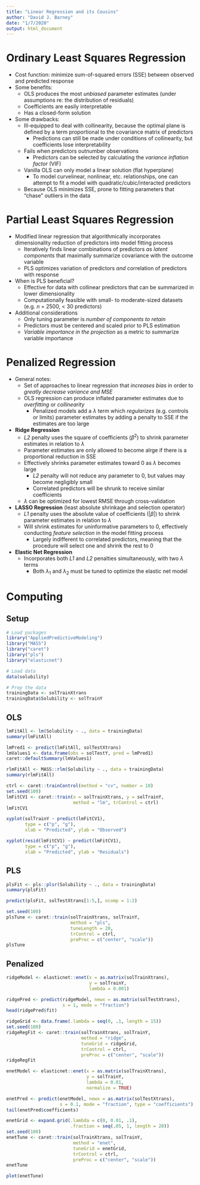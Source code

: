 ```yaml
---
title: "Linear Regression and its Cousins"
author: "David J. Barney"
date: "1/7/2020"
output: html_document
---
```


# Ordinary Least Squares Regression
* Cost function: minimize sum-of-squared errors (SSE) between observed and predicted response
* Some benefits:
  + OLS produces the most *unbiased* parameter estimates (under assumptions re: the distribution of residuals)
  + Coefficients are easily interpretable
  + Has a closed-form solution
* Some drawbacks:
  + Ill-equipped to deal with collinearity, because the optimal plane is defined by a term proportional to the covariance matrix of predictors
    + Predictions can still be made under conditions of collinearity, but coefficients lose interpretability
  + Fails when predictors outnumber observations
    + Predictors can be selected by calculating the *variance inflation factor* (VIF)
  + Vanilla OLS can only model a linear solution (flat hyperplane)
    + To model curvelinear, nonlinear, etc. relationships, one can attempt to fit a model with quadratic/cubic/interacted predictors
  + Because OLS minimizes SSE, prone to fitting parameters that "chase" outliers in the data

# Partial Least Squares Regression
* Modified linear regression that algorithmically incorporates dimensionality reduction of predictors into model fitting process
  + Iteratively finds linear combinations of predictors *as latent components* that maximally summarize covariance with the outcome variable
  + PLS optimizes variation of predictors *and* correlation of predictors with response
* When is PLS beneficial?
  + Effective for data with collinear predictors that can be summarized in lower dimensionality
  + Computationally feasible with small- to moderate-sized datasets (e.g. *n* = 2500, < 30 predictors)
* Additional considerations
  + Only tuning parameter is *number of components to retain*
  + Predictors must be centered and scaled prior to PLS estimation
  + *Variable importance in the projection* as a metric to summarize variable importance

# Penalized Regression
* General notes:
  + Set of approaches to linear regression that *increases bias* in order to *greatly decrease variance and MSE*
  + OLS regression can produce inflated parameter estimates due to *overfitting* or *collinearity*
    + Penalized models add a $\lambda$ term which *regularizes* (e.g. controls or limits) parameter estimates by adding a penalty to SSE if the estimates are too large

* **Ridge Regression**
  + *L2* penalty uses the square of coefficients ($\beta$^2^) to shrink parameter estimates in relation to $\lambda$
  + Parameter estimates are only allowed to become alrge if there is a proportional reduction in SSE
  + Effectively shrinks parameter estimates toward 0 as $\lambda$ becomes large
    + *L2* penalty will not reduce any parameter to 0, but values may become negligibly small
    + Correlated predictors will be shrunk to receive similar coefficients
  + $\lambda$ can be optimized for lowest RMSE through cross-validation
  
* **LASSO Regression** (least absolute shrinkage and selection operator)
  + *L1* penalty uses the absolute value of coefficients (|$\beta$|) to shrink parameter estimates in relation to $\lambda$
  + Will shrink estimates for uninformative parameters to 0, effectively conducting *feature selection* in the model fitting process
    + Largely indifferent to correlated predictors, meaning that the procedure will select one and shrink the rest to 0

* **Elastic Net Regression**
  + Incorporates both *L1* and *L2* penalties simultaneously, with two $\lambda$ terms
    + Both $\lambda$~1~ and $\lambda$~2~ must be tuned to optimize the elastic net model
    
# Computing
## Setup
```r
# Load packages
library("AppliedPredictiveModeling")
library("MASS")
library("caret")
library("pls")
library("elasticnet")

# Load data
data(solubility)

# Prep the data
trainingData <- solTrainXtrans
trainingData$Solubility <- solTrainY
```

## OLS
```r
lmFitAll <- lm(Solubility ~ ., data = trainingData)
summary(lmFitAll)
```

```r
lmPred1 <- predict(lmFitAll, solTestXtrans)
lmValues1 <- data.frame(obs = solTestY, pred = lmPred1)
caret::defaultSummary(lmValues1)
```

```r
rlmFitAll <- MASS::rlm(Solubility ~ ., data = trainingData)
summary(rlmFitAll)
```

```r
ctrl <- caret::trainControl(method = "cv", number = 10)
set.seed(100)
lmFitCV1 <- caret::train(x = solTrainXtrans, y = solTrainY,
                         method = "lm", trControl = ctrl)
lmFitCV1
```

```r
xyplot(solTrainY ~ predict(lmFitCV1),
       type = c("p", "g"),
       xlab = "Predicted", ylab = "Observed")
```

```r
xyplot(resid(lmFitCV1) ~ predict(lmFitCV1),
       type = c("p", "g"),
       xlab = "Predicted", ylab = "Residuals")
```

## PLS
```r
plsFit <- pls::plsr(Solubility ~ ., data = trainingData)
summary(plsFit)
```

```r
predict(plsFit, solTestXtrans[1:5,], ncomp = 1:2)
```

```r
set.seed(100)
plsTune <- caret::train(solTrainXtrans, solTrainY,
                        method = "pls",
                        tuneLength = 20,
                        trControl = ctrl,
                        preProc = c("center", "scale"))
plsTune
```

## Penalized 
```r
ridgeModel <- elasticnet::enet(x = as.matrix(solTrainXtrans),
                               y = solTrainY,
                               lambda = 0.001)
```

```r
ridgePred <- predict(ridgeModel, newx = as.matrix(solTestXtrans),
                     s = 1, mode = "fraction")
head(ridgePred$fit)
```

```r
ridgeGrid <- data.frame(.lambda = seq(0, .1, length = 15))
set.seed(100)
ridgeRegFit <- caret::train(solTrainXtrans, solTrainY,
                            method = "ridge",
                            tuneGrid = ridgeGrid,
                            trControl = ctrl,
                            preProc = c("center", "scale"))
ridgeRegFit
```


```r
enetModel <- elasticnet::enet(x = as.matrix(solTrainXtrans),
                              y = solTrainY,
                              lambda = 0.01,
                              normalize = TRUE)
```

```r
enetPred <- predict(enetModel, newx = as.matrix(solTestXtrans),
                    s = 0.1, mode = "fraction", type = "coefficients")
tail(enetPred$coefficients)
```

```r
enetGrid <- expand.grid(.lambda = c(0, 0.01, .1),
                        .fraction = seq(.05, 1, length = 20))
set.seed(100)
enetTune <- caret::train(solTrainXtrans, solTrainY,
                         method = "enet",
                         tuneGrid = enetGrid,
                         trControl = ctrl,
                         preProc = c("center", "scale"))
enetTune
```

```r
plot(enetTune)
```


